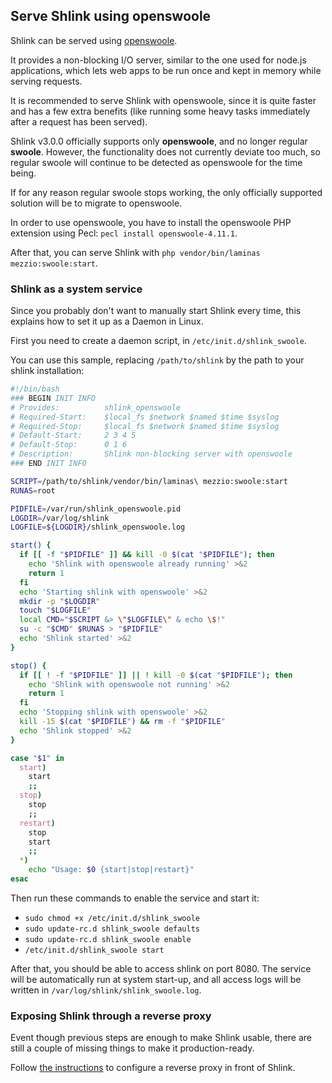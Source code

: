 
## Serve Shlink using openswoole

Shlink can be served using [openswoole](https://openswoole.com/).

It provides a non-blocking I/O server, similar to the one used for node.js applications, which lets web apps to be run once and kept in memory while serving requests.

It is recommended to serve Shlink with openswoole, since it is quite faster and has a few extra benefits (like running some heavy tasks immediately after a request has been served).

<Callout type="info">
  Shlink v3.0.0 officially supports only <b>openswoole</b>, and no longer regular <b>swoole</b>. However, the functionality does not currently deviate too much, so regular swoole will continue to be detected as openswoole for the time being.

  If for any reason regular swoole stops working, the only officially supported solution will be to migrate to openswoole.
</Callout>

In order to use openswoole, you have to install the openswoole PHP extension using Pecl: `pecl install openswoole-4.11.1`.

After that, you can serve Shlink with `php vendor/bin/laminas mezzio:swoole:start`.

### Shlink as a system service

Since you probably don't want to manually start Shlink every time, this explains how to set it up as a Daemon in Linux.

First you need to create a daemon script, in `/etc/init.d/shlink_swoole`.

You can use this sample, replacing `/path/to/shlink` by the path to your shlink installation:

```bash
#!/bin/bash
### BEGIN INIT INFO
# Provides:          shlink_openswoole
# Required-Start:    $local_fs $network $named $time $syslog
# Required-Stop:     $local_fs $network $named $time $syslog
# Default-Start:     2 3 4 5
# Default-Stop:      0 1 6
# Description:       Shlink non-blocking server with openswoole
### END INIT INFO

SCRIPT=/path/to/shlink/vendor/bin/laminas\ mezzio:swoole:start
RUNAS=root

PIDFILE=/var/run/shlink_openswoole.pid
LOGDIR=/var/log/shlink
LOGFILE=${LOGDIR}/shlink_openswoole.log

start() {
  if [[ -f "$PIDFILE" ]] && kill -0 $(cat "$PIDFILE"); then
    echo 'Shlink with openswoole already running' >&2
    return 1
  fi
  echo 'Starting shlink with openswoole' >&2
  mkdir -p "$LOGDIR"
  touch "$LOGFILE"
  local CMD="$SCRIPT &> \"$LOGFILE\" & echo \$!"
  su -c "$CMD" $RUNAS > "$PIDFILE"
  echo 'Shlink started' >&2
}

stop() {
  if [[ ! -f "$PIDFILE" ]] || ! kill -0 $(cat "$PIDFILE"); then
    echo 'Shlink with openswoole not running' >&2
    return 1
  fi
  echo 'Stopping shlink with openswoole' >&2
  kill -15 $(cat "$PIDFILE") && rm -f "$PIDFILE"
  echo 'Shlink stopped' >&2
}

case "$1" in
  start)
    start
    ;;
  stop)
    stop
    ;;
  restart)
    stop
    start
    ;;
  *)
    echo "Usage: $0 {start|stop|restart}"
esac
```

Then run these commands to enable the service and start it:

* `sudo chmod +x /etc/init.d/shlink_swoole`
* `sudo update-rc.d shlink_swoole defaults`
* `sudo update-rc.d shlink_swoole enable`
* `/etc/init.d/shlink_swoole start`

After that, you should be able to access shlink on port 8080. The service will be automatically run at system start-up, and all access logs will be written in `/var/log/shlink/shlink_swoole.log`.

### Exposing Shlink through a reverse proxy

Event though previous steps are enough to make Shlink usable, there are still a couple of missing things to make it production-ready.

Follow [the instructions](/documentation/advanced/exposing-through-reverse-proxy) to configure a reverse proxy in front of Shlink.
